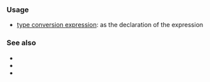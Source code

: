 {{cpp/keyword/title|{{tt|dynamic_cast}}}}
{{cpp/keyword/navbar}}

===Usage===
* [[cpp/language/dynamic_cast|{{tt|dynamic_cast}} type conversion expression]]: as the declaration of the expression

===See also===
* {{rlpt|const_cast}}
* {{rlpt|static_cast}}
* {{rlpt|reinterpret_cast}}

{{langlinks|de|es|fr|it|ja|pt|ru|zh}}